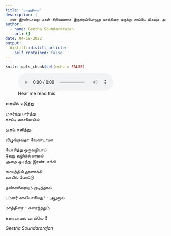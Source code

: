 ```yaml
---
title: "மாத்திரை"
description: |
  என் இரண்டாவது மகள் சிறியவளாக இருக்கும்பொழுது மாத்திரை மருந்து சாப்பிட மிகவும் அடம் பிடிப்பாள். அவளால் inspire  ஆனது இந்த வரிகள் 
author:
  - name: Geetha Soundararajan
    url: {}
date: 04-19-2022
output:
  distill::distill_article:
    self_contained: false
---
```


```r
knitr::opts_chunk$set(echo = FALSE)
```

![Hear me read this](Mummy-mathirai-audio.m4a)

கையில் எடுத்து

முகர்ந்து பார்த்து\
கசப்பு வாசனையில்

முகம் சுளித்து.

விழுங்குவதா வேண்டாமா

யோசித்து ஒருவழியாய்\
வேறு வழியில்லாமல்\
அதை ஒடித்து இரண்டாக்கி

சமயத்தில் தூளாக்கி\
வாயில் போட்டு

தண்ணீரையும் குடித்தால்

டம்ளர் காலியாகியது ! - ஆனால்

மாத்திரை - கரைந்ததும்

கரையாமல் வாயிலே !!

*Geetha Soundararajan*

